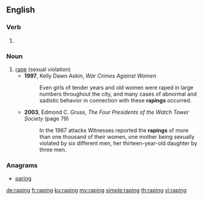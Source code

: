 ==English==

===Verb===
{{head|en|present participle}}

# {{present participle of|rape|lang=en|nocat=1}}

===Noun===
{{en-noun}}

# [[rape]] (sexual violation)
#* '''1997''', Kelly Dawn Askin, ''War Crimes Against Women''
#*: Even girls of tender years and old women were raped in large numbers throughout the city, and many cases of abnormal and sadistic behavior in connection with these '''rapings''' occurred.
#* '''2003''', Edmond C. Gruss, ''The Four Presidents of the Watch Tower Society'' (page 79)
#*: In the 1967 attacks Witnesses reported the '''rapings''' of more than one thousand of their women, one mother being sexually violated by six different men, her thirteen-year-old daughter by three men.

===Anagrams===
* [[paring#English|paring]]

[[de:raping]]
[[fr:raping]]
[[ku:raping]]
[[my:raping]]
[[simple:raping]]
[[th:raping]]
[[vi:raping]]